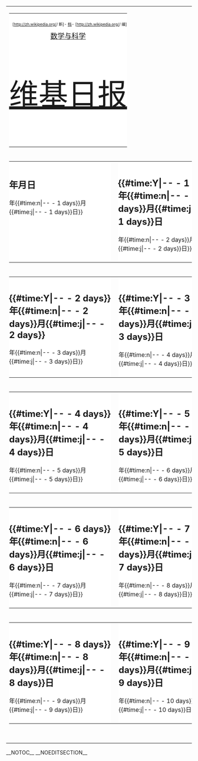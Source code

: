 <div class='instapaper_body'>
{| style="width: 960px;"
|-
|<!-- 顶栏开始 -->
{| style="width: 100%; table-layout: fixed;"
|-
| style="background-color: #fff; text-align: center; padding: 10px 0; width: 100%;" |
<div  style="float:right; text-align: right; font-size: 66%;"><span class="plainlinks">
[http://zh.wikipedia.org/{{int:conversionname}}/{{urlencode:Portal:维基日报}} 新]-
[http://zh.wikipedia.org/wiki/维基百科:维基日报/存档 档]-
[http://zh.wikipedia.org/{{int:conversionname}}/{{urlencode:Wikipedia:维基日报}} 编]<br/>
</span>
</div>
<div style="margin-bottom: 2em; font-size: 120%;">[[Portal:维基日报/数学与科学|数学与科学]]</div>
<div  style="margin-top: .2em; font-size: 500%;">[[Portal:维基日报|维基日报]]</div>
|}
<!-- 顶栏结束 -->
|-
|<!-- 正文开始 -->
{| style="width: 100%; table-layout: fixed;"
|-
| style="background-color: #fff; text-align: left; padding: 10px 0; width: 50%; vertical-align: top;" |
=={{CURRENTYEAR}}年{{CURRENTMONTH}}月{{CURRENTDAY}}日==
{{维基日报/数学与科学/{{#time:Y|{{CURRENTYEAR}}-{{CURRENTMONTH}}-{{CURRENTDAY}} - 1 days}}年{{#time:n|{{CURRENTYEAR}}-{{CURRENTMONTH}}-{{CURRENTDAY}} - 1 days}}月{{#time:j|{{CURRENTYEAR}}-{{CURRENTMONTH}}-{{CURRENTDAY}} - 1 days}}日}}
|  
| style="background-color: #fff; text-align: left; padding: 10px 0; width:50%; vertical-align: top;" |
=={{#time:Y|{{CURRENTYEAR}}-{{CURRENTMONTH}}-{{CURRENTDAY}} - 1 days}}年{{#time:n|{{CURRENTYEAR}}-{{CURRENTMONTH}}-{{CURRENTDAY}} - 1 days}}月{{#time:j|{{CURRENTYEAR}}-{{CURRENTMONTH}}-{{CURRENTDAY}} - 1 days}}日==
{{维基日报/数学与科学/{{#time:Y|{{CURRENTYEAR}}-{{CURRENTMONTH}}-{{CURRENTDAY}} - 2 days}}年{{#time:n|{{CURRENTYEAR}}-{{CURRENTMONTH}}-{{CURRENTDAY}} - 2 days}}月{{#time:j|{{CURRENTYEAR}}-{{CURRENTMONTH}}-{{CURRENTDAY}} - 2 days}}日}}
|}
|-
|
{| style="width: 100%; table-layout: fixed;"
|-
| style="background-color: #fff; text-align: left; padding: 10px 0; width: 50%; vertical-align: top;" |
=={{#time:Y|{{CURRENTYEAR}}-{{CURRENTMONTH}}-{{CURRENTDAY}} - 2 days}}年{{#time:n|{{CURRENTYEAR}}-{{CURRENTMONTH}}-{{CURRENTDAY}} - 2 days}}月{{#time:j|{{CURRENTYEAR}}-{{CURRENTMONTH}}-{{CURRENTDAY}} - 2 days}}==
{{维基日报/数学与科学/{{#time:Y|{{CURRENTYEAR}}-{{CURRENTMONTH}}-{{CURRENTDAY}} - 3 days}}年{{#time:n|{{CURRENTYEAR}}-{{CURRENTMONTH}}-{{CURRENTDAY}} - 3 days}}月{{#time:j|{{CURRENTYEAR}}-{{CURRENTMONTH}}-{{CURRENTDAY}} - 3 days}}日}}
|  
| style="background-color: #fff; text-align: left; padding: 10px 0; width:50%; vertical-align: top;" |
=={{#time:Y|{{CURRENTYEAR}}-{{CURRENTMONTH}}-{{CURRENTDAY}} - 3 days}}年{{#time:n|{{CURRENTYEAR}}-{{CURRENTMONTH}}-{{CURRENTDAY}} - 3 days}}月{{#time:j|{{CURRENTYEAR}}-{{CURRENTMONTH}}-{{CURRENTDAY}} - 3 days}}日==
{{维基日报/数学与科学/{{#time:Y|{{CURRENTYEAR}}-{{CURRENTMONTH}}-{{CURRENTDAY}} - 4 days}}年{{#time:n|{{CURRENTYEAR}}-{{CURRENTMONTH}}-{{CURRENTDAY}} - 4 days}}月{{#time:j|{{CURRENTYEAR}}-{{CURRENTMONTH}}-{{CURRENTDAY}} - 4 days}}日}}
|}
|-
|
{| style="width: 100%; table-layout: fixed;"
|-
| style="background-color: #fff; text-align: left; padding: 10px 0; width: 50%; vertical-align: top;" |
=={{#time:Y|{{CURRENTYEAR}}-{{CURRENTMONTH}}-{{CURRENTDAY}} - 4 days}}年{{#time:n|{{CURRENTYEAR}}-{{CURRENTMONTH}}-{{CURRENTDAY}} - 4 days}}月{{#time:j|{{CURRENTYEAR}}-{{CURRENTMONTH}}-{{CURRENTDAY}} - 4 days}}日==
{{维基日报/数学与科学/{{#time:Y|{{CURRENTYEAR}}-{{CURRENTMONTH}}-{{CURRENTDAY}} - 5 days}}年{{#time:n|{{CURRENTYEAR}}-{{CURRENTMONTH}}-{{CURRENTDAY}} - 5 days}}月{{#time:j|{{CURRENTYEAR}}-{{CURRENTMONTH}}-{{CURRENTDAY}} - 5 days}}日}}
|  
| style="background-color: #fff; text-align: left; padding: 10px 0; width:50%; vertical-align: top;" |
=={{#time:Y|{{CURRENTYEAR}}-{{CURRENTMONTH}}-{{CURRENTDAY}} - 5 days}}年{{#time:n|{{CURRENTYEAR}}-{{CURRENTMONTH}}-{{CURRENTDAY}} - 5 days}}月{{#time:j|{{CURRENTYEAR}}-{{CURRENTMONTH}}-{{CURRENTDAY}} - 5 days}}日==
{{维基日报/数学与科学/{{#time:Y|{{CURRENTYEAR}}-{{CURRENTMONTH}}-{{CURRENTDAY}} - 6 days}}年{{#time:n|{{CURRENTYEAR}}-{{CURRENTMONTH}}-{{CURRENTDAY}} - 6 days}}月{{#time:j|{{CURRENTYEAR}}-{{CURRENTMONTH}}-{{CURRENTDAY}} - 6 days}}日}}
|}
|-
|
{| style="width: 100%; table-layout: fixed;"
|-
| style="background-color: #fff; text-align: left; padding: 10px 0; width: 50%; vertical-align: top;" |
=={{#time:Y|{{CURRENTYEAR}}-{{CURRENTMONTH}}-{{CURRENTDAY}} - 6 days}}年{{#time:n|{{CURRENTYEAR}}-{{CURRENTMONTH}}-{{CURRENTDAY}} - 6 days}}月{{#time:j|{{CURRENTYEAR}}-{{CURRENTMONTH}}-{{CURRENTDAY}} - 6 days}}日==
{{维基日报/数学与科学/{{#time:Y|{{CURRENTYEAR}}-{{CURRENTMONTH}}-{{CURRENTDAY}} - 7 days}}年{{#time:n|{{CURRENTYEAR}}-{{CURRENTMONTH}}-{{CURRENTDAY}} - 7 days}}月{{#time:j|{{CURRENTYEAR}}-{{CURRENTMONTH}}-{{CURRENTDAY}} - 7 days}}日}}
|  
| style="background-color: #fff; text-align: left; padding: 10px 0; width:50%; vertical-align: top;" |
=={{#time:Y|{{CURRENTYEAR}}-{{CURRENTMONTH}}-{{CURRENTDAY}} - 7 days}}年{{#time:n|{{CURRENTYEAR}}-{{CURRENTMONTH}}-{{CURRENTDAY}} - 7 days}}月{{#time:j|{{CURRENTYEAR}}-{{CURRENTMONTH}}-{{CURRENTDAY}} - 7 days}}日==
{{维基日报/数学与科学/{{#time:Y|{{CURRENTYEAR}}-{{CURRENTMONTH}}-{{CURRENTDAY}} - 8 days}}年{{#time:n|{{CURRENTYEAR}}-{{CURRENTMONTH}}-{{CURRENTDAY}} - 8 days}}月{{#time:j|{{CURRENTYEAR}}-{{CURRENTMONTH}}-{{CURRENTDAY}} - 8 days}}日}}
|}
|-
|
{| style="width: 100%; table-layout: fixed;"
|-
| style="background-color: #fff; text-align: left; padding: 10px 0; width: 50%; vertical-align: top;" |
=={{#time:Y|{{CURRENTYEAR}}-{{CURRENTMONTH}}-{{CURRENTDAY}} - 8 days}}年{{#time:n|{{CURRENTYEAR}}-{{CURRENTMONTH}}-{{CURRENTDAY}} - 8 days}}月{{#time:j|{{CURRENTYEAR}}-{{CURRENTMONTH}}-{{CURRENTDAY}} - 8 days}}日==
{{维基日报/数学与科学/{{#time:Y|{{CURRENTYEAR}}-{{CURRENTMONTH}}-{{CURRENTDAY}} - 9 days}}年{{#time:n|{{CURRENTYEAR}}-{{CURRENTMONTH}}-{{CURRENTDAY}} - 9 days}}月{{#time:j|{{CURRENTYEAR}}-{{CURRENTMONTH}}-{{CURRENTDAY}} - 9 days}}日}}
|  
| style="background-color: #fff; text-align: left; padding: 10px 0; width:50%; vertical-align: top;" |
=={{#time:Y|{{CURRENTYEAR}}-{{CURRENTMONTH}}-{{CURRENTDAY}} - 9 days}}年{{#time:n|{{CURRENTYEAR}}-{{CURRENTMONTH}}-{{CURRENTDAY}} - 9 days}}月{{#time:j|{{CURRENTYEAR}}-{{CURRENTMONTH}}-{{CURRENTDAY}} - 9 days}}日==
{{维基日报/数学与科学/{{#time:Y|{{CURRENTYEAR}}-{{CURRENTMONTH}}-{{CURRENTDAY}} - 10 days}}年{{#time:n|{{CURRENTYEAR}}-{{CURRENTMONTH}}-{{CURRENTDAY}} - 10 days}}月{{#time:j|{{CURRENTYEAR}}-{{CURRENTMONTH}}-{{CURRENTDAY}} - 10 days}}日}}
|}
<!-- 正文结束 -->
|-
| <div style="width: 600px; margin: -0.8em;"> </div> <!-- 撑开过窄的页面 -->
|}
</div>
__NOTOC__ __NOEDITSECTION__